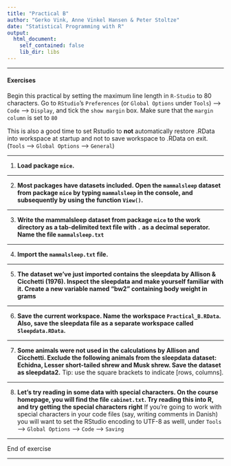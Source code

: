 ```yaml
---
title: "Practical B"
author: "Gerko Vink, Anne Vinkel Hansen & Peter Stoltze"
date: "Statistical Programming with R"
output: 
  html_document:
    self_contained: false
    lib_dir: libs
---
```


---

#### Exercises
Begin this practical by setting the maximum line length in `R-Studio` to 80 characters. Go to `RStudio`'s `Preferences` (or `Global Options` under `Tools`) --> `Code` --> `Display`, and tick the `show margin` box. Make sure that the `margin column` is set to `80`

This is also a good time to set Rstudio to **not** automatically restore .RData into workspace at startup and not to save workspace to .RData on exit. (`Tools` --> `Global Options` --> `General`)

---

1. **Load package `mice`. **

---

2. **Most packages have datasets included. Open the `mammalsleep` dataset from package `mice` by typing `mammalsleep` in the console, and subsequently by using the function `View()`. **

---

3. **Write the mammalsleep dataset from package `mice` to the work directory as a tab-delimited text file with `.` as a decimal seperator. Name the file `mammalsleep.txt`**

---

4. **Import the `mammalsleep.txt` file.**

---

5. **The dataset we've just imported contains the sleepdata by Allison & Cicchetti (1976). Inspect the sleepdata and make yourself familiar with it.  Create a new variable named "bw2" containing body weight in grams **

---

6. **Save the current workspace. Name the workspace `Practical_B.RData`. Also, save the sleepdata file as a separate workspace called `Sleepdata.RData`. **


---

7. **Some animals were not used in the calculations by Allison and Cicchetti. Exclude the following animals from the sleepdata dataset: Echidna, Lesser short-tailed shrew and Musk shrew. Save the dataset as sleepdata2.** Tip: use the square brackets to indicate [rows, columns].

---

8. **Let's try reading in some data with special characters. On the course homepage, you will find the file `cabinet.txt`. Try reading this into R, and try getting the special characters right**
If you're going to work with special characters in your code files (say, writing comments in Danish) you will want to set the RStudio encoding to UTF-8 as welll, under `Tools` --> `Global Options` --> `Code` --> `Saving` 

---

End of exercise 

---



